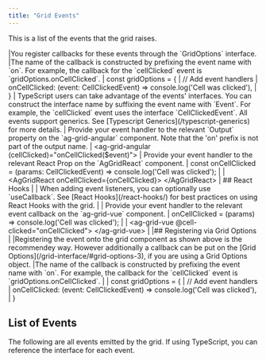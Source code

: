 ```yaml
---
title: "Grid Events"
---
```


This is a list of the events that the grid raises.

<framework-specific-section frameworks="javascript">
|You register callbacks for these events through the `GridOptions` interface.
|The name of the callback is constructed by prefixing the event name with `on`. For example, the callback for the `cellClicked` event is `gridOptions.onCellClicked`.
</framework-specific-section>

<framework-specific-section frameworks="javascript">
<snippet transform={false}>
| const gridOptions = {
|     // Add event handlers
|     onCellClicked: (event: CellClickedEvent) => console.log('Cell was clicked'),
| }
</snippet>
</framework-specific-section>

<framework-specific-section frameworks="javascript">
<note>
| TypeScript users can take advantage of the events' interfaces. You can construct the interface name by suffixing the event name with `Event`. For example, the `cellClicked` event uses the interface `CellClickedEvent`. All events support generics. See [Typescript Generics](/typescript-generics) for more details.
</note>
</framework-specific-section>


<framework-specific-section frameworks="angular">
| Provide your event handler to the relevant `Output` property on the `ag-grid-angular` component. Note that the 'on' prefix is not part of the output name.
</framework-specific-section>

<framework-specific-section frameworks="angular">
<snippet transform={false} language="html">
| &lt;ag-grid-angular (cellClicked)="onCellClicked($event)">
</snippet>
</framework-specific-section>

<framework-specific-section frameworks="react">
| Provide your event handler to the relevant React Prop on the `AgGridReact` component.
</framework-specific-section>

<framework-specific-section frameworks="react">
<snippet transform="{false}" language="ts">
| const onCellClicked = (params: CellClickedEvent) => console.log('Cell was clicked');
|
| &lt;AgGridReact onCellClicked={onCellClicked}> &lt;/AgGridReact>
</snippet>
</framework-specific-section>

<framework-specific-section frameworks="react">
| ## React Hooks
|
| When adding event listeners, you can optionally use `useCallback`. See [React Hooks](/react-hooks/) for best practices on using React Hooks with the grid.
|
</framework-specific-section>

<framework-specific-section frameworks="vue">
| Provide your event handler to the relevant event callback on the `ag-grid-vue` component.
</framework-specific-section>

<framework-specific-section frameworks="vue">
<snippet transform={false} language="jsx">
| onCellClicked = (params) => console.log('Cell was clicked');
|
| &lt;ag-grid-vue @cell-clicked="onCellClicked"> &lt;/ag-grid-vue> 
</snippet>
</framework-specific-section>

<framework-specific-section frameworks="javascript">
|
|## Registering via Grid Options
|
|Registering the event onto the grid component as shown above is the recommendey way. However additionally a callback can be put on the [Grid Options](/grid-interface/#grid-options-3), if you are using a Grid Options object.
|The name of the callback is constructed by prefixing the event name with `on`. For example, the callback for the `cellClicked` event is `gridOptions.onCellClicked`.
|
</framework-specific-section>

<framework-specific-section frameworks="javascript">
<snippet transform={false}>
| const gridOptions = {
|     // Add event handlers
|     onCellClicked: (event: CellClickedEvent) => console.log('Cell was clicked'),
| }
</snippet>
</framework-specific-section>

## List of Events

The following are all events emitted by the grid. If using TypeScript, you can reference the interface for each event.

<api-documentation source='events.json' ></api-documentation>
